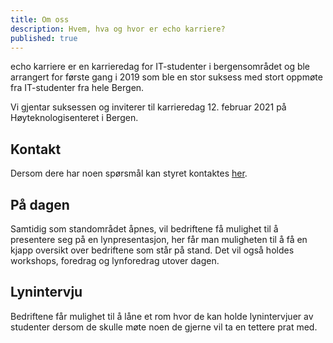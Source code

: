 ```yaml
---
title: Om oss
description: Hvem, hva og hvor er echo karriere?
published: true
---
```


echo karriere er en karrieredag for IT-studenter i bergensområdet og ble arrangert
for første gang i 2019 som ble en stor suksess med stort oppmøte fra IT-studenter
fra hele Bergen.

Vi gjentar suksessen og inviterer til karrieredag 12. februar 2021 på
Høyteknologisenteret i Bergen.

## Kontakt

Dersom dere har noen spørsmål kan styret kontaktes [her](/kontakt-oss/).

## På dagen

Samtidig som standområdet åpnes, vil bedriftene få mulighet til å presentere
seg på en lynpresentasjon, her får man muligheten til å få en kjapp oversikt
over bedriftene som står på stand. Det vil også holdes workshops, foredrag
og lynforedrag utover dagen.

## Lynintervju

Bedriftene får mulighet til å låne et rom hvor de kan holde lynintervjuer
av studenter dersom de skulle møte noen de gjerne vil ta en tettere prat med.
